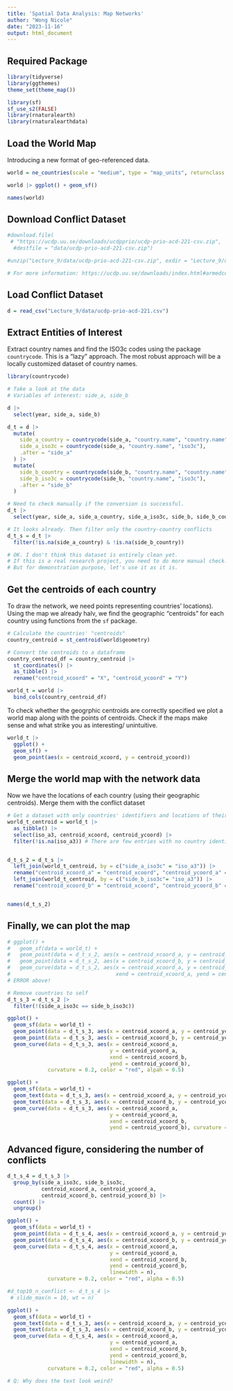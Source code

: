 ```yaml
---
title: 'Spatial Data Analysis: Map Networks'
author: "Wong Nicole"
date: "2023-11-16"
output: html_document
---
```


## Required Package

```r
library(tidyverse)
library(ggthemes)
theme_set(theme_map())

library(sf)
sf_use_s2(FALSE)
library(rnaturalearth)
library(rnaturalearthdata)
```

## Load the World Map

Introducing a new format of geo-referenced data.

```r
world = ne_countries(scale = "medium", type = "map_units", returnclass = "sf")
```

```r
world |> ggplot() + geom_sf()
```

```r
names(world)
```

## Download Conflict Dataset

```r
#download.file(
 # "https://ucdp.uu.se/downloads/ucdpprio/ucdp-prio-acd-221-csv.zip",
  #destfile = "data/ucdp-prio-acd-221-csv.zip")

#unzip("Lecture_9/data/ucdp-prio-acd-221-csv.zip", exdir = "Lecture_9/data")

# For more information: https://ucdp.uu.se/downloads/index.html#armedconflict
```

## Load Conflict Dataset

```r
d = read_csv("Lecture_9/data/ucdp-prio-acd-221.csv")
```

## Extract Entities of Interest

Extract country names and find the ISO3c codes using the package `countrycode`. This is a "lazy" approach. The most robust approach will be a locally customized dataset of country names.

```r
library(countrycode)

# Take a look at the data
# Variables of interest: side_a, side_b

d |>
  select(year, side_a, side_b)

d_t = d |>
  mutate(
    side_a_country = countrycode(side_a, "country.name", "country.name"),
    side_a_iso3c = countrycode(side_a, "country.name", "iso3c"),
    .after = "side_a"
  ) |>
  mutate(
    side_b_country = countrycode(side_b, "country.name", "country.name"),
    side_b_iso3c = countrycode(side_b, "country.name", "iso3c"),
    .after = "side_b"
  )

# Need to check manually if the conversion is successful.
d_t |>
  select(year, side_a, side_a_country, side_a_iso3c, side_b, side_b_country, side_b_iso3c)

# It looks already. Then filter only the country-country conflicts
d_t_s = d_t |>
  filter(!is.na(side_a_country) & !is.na(side_b_country))

# OK. I don't think this dataset is entirely clean yet. 
# If this is a real research project, you need to do more manual check.
# But for demonstration purpose, let's use it as it is.

```

## Get the centroids of each country

To draw the network, we need points representing countries' locations). Using the map we already halv, we find the geographic "centroids" for each country using functions from the `sf` package.

```r
# Calculate the countries' "centroids"
country_centroid = st_centroid(world$geometry) 

# Convert the centroids to a dataframe
country_centroid_df = country_centroid |> 
  st_coordinates() |>
  as_tibble() |>
  rename("centroid_xcoord" = "X", "centroid_ycoord" = "Y")

world_t = world |>
  bind_cols(country_centroid_df)

```

To check whether the geogrphic centroids are correctly specified we plot a world map along with the points of centroids. Check if the maps make sense and what strike you as interesting/ unintuitive.

```r
world_t |>
  ggplot() +
  geom_sf() +
  geom_point(aes(x = centroid_xcoord, y = centroid_ycoord))
```

## Merge the world map with the network data

Now we have the locations of each country (using their geographic centroids). Merge them with the conflict dataset

```r
# Get a dataset with only countries' identifiers and locations of their centroids
world_t_centroid = world_t |>
  as_tibble() |>
  select(iso_a3, centroid_xcoord, centroid_ycoord) |>
  filter(!is.na(iso_a3)) # There are few entries with no country identifiers. We do not need them.


d_t_s_2 = d_t_s |>
  left_join(world_t_centroid, by = c("side_a_iso3c" = "iso_a3")) |>
  rename("centroid_xcoord_a" = "centroid_xcoord", "centroid_ycoord_a" = "centroid_ycoord") |>
  left_join(world_t_centroid, by = c("side_b_iso3c"= "iso_a3")) |>
  rename("centroid_xcoord_b" = "centroid_xcoord", "centroid_ycoord_b" = "centroid_ycoord")


names(d_t_s_2)


```

## Finally, we can plot the map

```r
# ggplot() +
#   geom_sf(data = world_t) +
#   geom_point(data = d_t_s_2, aes(x = centroid_xcoord_a, y = centroid_ycoord_a)) +
#   geom_point(data = d_t_s_2, aes(x = centroid_xcoord_b, y = centroid_ycoord_b)) +
#   geom_curve(data = d_t_s_2, aes(x = centroid_xcoord_a, y = centroid_ycoord_a,
#                                  xend = centroid_xcoord_a, yend = centroid_ycoord_b))
# ERROR above!

# Remove countries to self
d_t_s_3 = d_t_s_2 |>
  filter(!(side_a_iso3c == side_b_iso3c))

ggplot() +
  geom_sf(data = world_t) +
  geom_point(data = d_t_s_3, aes(x = centroid_xcoord_a, y = centroid_ycoord_a)) +
  geom_point(data = d_t_s_3, aes(x = centroid_xcoord_b, y = centroid_ycoord_b)) +
  geom_curve(data = d_t_s_3, aes(x = centroid_xcoord_a, 
                                 y = centroid_ycoord_a,
                                 xend = centroid_xcoord_b, 
                                 yend = centroid_ycoord_b), 
             curvature = 0.2, color = "red", alpah = 0.5)

ggplot() +
  geom_sf(data = world_t) +
  geom_text(data = d_t_s_3, aes(x = centroid_xcoord_a, y = centroid_ycoord_a, label = side_a_iso3c)) +
  geom_text(data = d_t_s_3, aes(x = centroid_xcoord_b, y = centroid_ycoord_b, label = side_b_iso3c)) +
  geom_curve(data = d_t_s_3, aes(x = centroid_xcoord_a, 
                                 y = centroid_ycoord_a,
                                 xend = centroid_xcoord_b, 
                                 yend = centroid_ycoord_b), curvature = 0.2, color = "red", alpah = 0.5)

```

## Advanced figure, considering the number of conflicts

```r
d_t_s_4 = d_t_s_3 |>
  group_by(side_a_iso3c, side_b_iso3c, 
           centroid_xcoord_a, centroid_ycoord_a, 
           centroid_xcoord_b, centroid_ycoord_b) |>
  count() |>
  ungroup()

ggplot() +
  geom_sf(data = world_t) +
  geom_point(data = d_t_s_4, aes(x = centroid_xcoord_a, y = centroid_ycoord_a)) +
  geom_point(data = d_t_s_4, aes(x = centroid_xcoord_b, y = centroid_ycoord_b)) +
  geom_curve(data = d_t_s_4, aes(x = centroid_xcoord_a, 
                                 y = centroid_ycoord_a,
                                 xend = centroid_xcoord_b, 
                                 yend = centroid_ycoord_b,
                                 linewidth = n), 
             curvature = 0.2, color = "red", alpha = 0.5)

#d_top10_n_conflict <- d_t_s_4 |>
 # slide_max(n = 10, wt = n)

ggplot() +
  geom_sf(data = world_t) +
  geom_text(data = d_t_s_3, aes(x = centroid_xcoord_a, y = centroid_ycoord_a, label = side_a_iso3c)) +
  geom_text(data = d_t_s_3, aes(x = centroid_xcoord_b, y = centroid_ycoord_b, label = side_b_iso3c)) +
  geom_curve(data = d_t_s_4, aes(x = centroid_xcoord_a, 
                                 y = centroid_ycoord_a,
                                 xend = centroid_xcoord_b, 
                                 yend = centroid_ycoord_b,
                                 linewidth = n), 
             curvature = 0.2, color = "red", alpha = 0.5)

# Q: Why does the text look weird?

```
